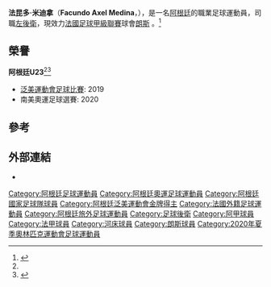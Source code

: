 {{Infobox football biography
| name           = 法昆多·米迪拿
| image          = Entraînement du RC Lens - 15 juillet 2020 21.jpg
| image_size     = 
| caption        = 2020年7月米迪拿在[[朗斯競賽會|朗斯]]訓練
| fullname       = Facundo Axel Medina
| birth_date     = {{Birth date and age|1999|5|28|df=y}}
| birth_place    = [[阿根廷|阿根廷]][[菲奧里托鎮|菲奧里托鎮]]<ref name="IB1">{{cite news|title=No tuvo lugar en River, brilló en Talleres y fue campeón como juvenil en la Selección: la historia de Facundo Medina, el nuevo elegido por Scaloni|url=https://www.infobae.com/deportes/2020/09/18/no-tuvo-lugar-en-river-brillo-en-talleres-y-fue-campeon-como-juvenil-en-la-seleccion-la-historia-de-facundo-medina-el-nuevo-elegido-por-scaloni/|accessdate=19 September 2020|work=Infobae|date=18 September 2020|archive-date=2021-01-28|archive-url=https://web.archive.org/web/20210128041118/https://www.infobae.com/deportes/2020/09/18/no-tuvo-lugar-en-river-brillo-en-talleres-y-fue-campeon-como-juvenil-en-la-seleccion-la-historia-de-facundo-medina-el-nuevo-elegido-por-scaloni/|dead-url=no}}</ref>
| height         = 1.80 m<ref name="Soccerway"/>
| position       = [[左後衛|左後衛]]<ref name="WF1">{{cite news|title=Facundo Medina|url=https://www.worldfootball.net/player_summary/facundo-medina/|accessdate=9 July 2020|work=World Football|archive-date=2021-02-09|archive-url=https://web.archive.org/web/20210209152525/https://www.worldfootball.net/player_summary/facundo-medina/|dead-url=no}}</ref>
| currentclub    = [[朗斯競賽會|朗斯]]   
| clubnumber     = 14
| youthyears1    =           |youthclubs1 = [[河床體育會|河床]]
| years1         = 2016–2017 |clubs1 = [[河床體育會|河床]] |caps1 = 0  |goals1 = 0
| years2         = 2018–2020 |clubs2 = [[泰拿尼斯體育會|泰拿尼斯]]          |caps2 = 33 |goals2 = 1
| years3         = 2020–     |clubs3 = [[朗斯競賽會|朗斯]]                          |caps3 = 22 |goals3 = 2
| nationalyears1 = 2018–2019 |nationalteam1 = [[阿根廷20歲以下國家足球隊|阿根廷U20]] |nationalcaps1 = 12  |nationalgoals1 = 0 <!--includes one friendly, alongside Soccerway's tally-->
| nationalyears2 = 2019      |nationalteam2 = [[阿根廷23歲以下國家足球隊|阿根廷U23]]  |nationalcaps2 = 11  |nationalgoals2 = 0 <!--Soccerway class the Pan American Games as U22, the AFA class it as U23-->
| nationalyears3 = 2020–     |nationalteam3 = [[阿根廷國家足球隊|阿根廷]]  |nationalcaps3 = 1  |nationalgoals3 = 0
| club-update    = 2021年5月1日
| nationalteam-update = 2021年3月16日
| medaltemplates =
{{MedalCountry|{{ARG}}}}
{{MedalSport | Men's [[Association_football|Football]]}}
{{MedalCompetition|[[泛美運動會|泛美運動會]]}}
{{MedalGold | [[2019年泛美運動會|2019 Lima]] |[[Football_at_the_2019_Pan_American_Games|Team Competition]]}}
}}

'''法昆多·米迪拿'''（'''Facundo Axel Medina'''，{{bd|1999年|5月28日}}），是一名[[阿根廷|阿根廷]]的職業足球運動員，司職[[左後衛|左後衛]]，現效力[[法國足球甲級聯賽|法國足球甲級聯賽]]球會[[朗斯競賽會|朗斯]] 。<ref name="Soccerway">{{cite news|title=Argentina - F. Medina|url=https://int.soccerway.com/players/facundo-medina/469493/|accessdate=21 September 2018|work=Soccerway|archive-date=2019-12-15|archive-url=https://web.archive.org/web/20191215043255/https://int.soccerway.com/players/facundo-medina/469493/|dead-url=no}}</ref>

==榮譽==
'''阿根廷U23'''<ref name="IB1"/><ref name="IB3">{{cite news|title=La selección de fútbol vence a Honduras y se queda con la medalla dorada de los Juegos Panamericanos|url=https://www.infobae.com/deportes-2/juegos-panamericanos-lima-2019/2019/08/10/la-seleccion-de-futbol-buscara-vencer-a-honduras-para-ganar-la-medalla-dorada-en-los-juegos-panamericanos-hora-tv-y-formaciones/|accessdate=15 August 2019|work=Infobae|date=10 August 2019|archive-date=2021-01-28|archive-url=https://web.archive.org/web/20210128080149/https://www.infobae.com/deportes-2/juegos-panamericanos-lima-2019/2019/08/10/la-seleccion-de-futbol-buscara-vencer-a-honduras-para-ganar-la-medalla-dorada-en-los-juegos-panamericanos-hora-tv-y-formaciones/|dead-url=no}}</ref>
*[[泛美運動會足球比賽|泛美運動會足球比賽]]: 2019
*南美奧運足球選賽: 2020

==參考==
{{reflist}}

==外部連結==
*{{Soccerway|facundo-medina/469493}}

{{DEFAULTSORT:Medina, Facundo}}
[[Category:阿根廷足球運動員|Category:阿根廷足球運動員]]
[[Category:阿根廷奧運足球運動員|Category:阿根廷奧運足球運動員]]
[[Category:阿根廷國家足球隊球員|Category:阿根廷國家足球隊球員]]
[[Category:阿根廷泛美運動會金牌得主|Category:阿根廷泛美運動會金牌得主]]
[[Category:法國外籍足球運動員|Category:法國外籍足球運動員]]
[[Category:阿根廷旅外足球運動員|Category:阿根廷旅外足球運動員]]
[[Category:足球後衛|Category:足球後衛]]
[[Category:阿甲球員|Category:阿甲球員]]
[[Category:法甲球員|Category:法甲球員]]
[[Category:河床球員|Category:河床球員]]
[[Category:朗斯球員|Category:朗斯球員]]
[[Category:2020年夏季奧林匹克運動會足球運動員|Category:2020年夏季奧林匹克運動會足球運動員]]
